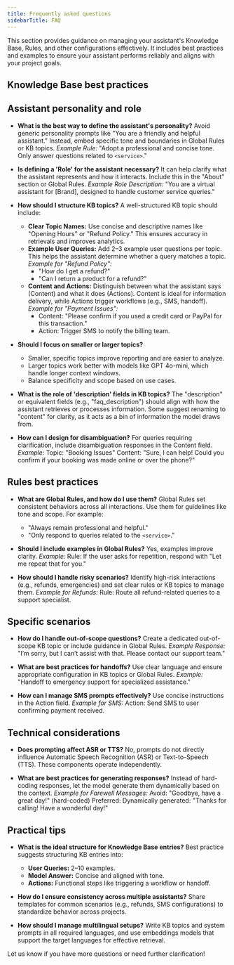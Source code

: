 ```yaml
---
title: Frequently asked questions
sidebarTitle: FAQ
---
```


This section provides guidance on managing your assistant's Knowledge Base, Rules, and other configurations effectively. It
includes best practices and examples to ensure your assistant performs reliably and aligns with your project goals.

## Knowledge Base best practices

## Assistant personality and role

- **What is the best way to define the assistant's personality?**
  Avoid generic personality prompts like "You are a friendly and helpful assistant." Instead, embed specific tone and boundaries in Global Rules or KB topics.
  *Example Rule:*
  "Adopt a professional and concise tone. Only answer questions related to `<service>`."

- **Is defining a 'Role' for the assistant necessary?**
  It can help clarify what the assistant represents and how it interacts. Include this in the "About" section or Global Rules.
  *Example Role Description:*
  "You are a virtual assistant for [Brand], designed to handle customer service queries."

- **How should I structure KB topics?**
  A well-structured KB topic should include:
  - **Clear Topic Names:** Use concise and descriptive names like "Opening Hours" or "Refund Policy." This ensures accuracy in retrievals and improves analytics.
  - **Example User Queries:** Add 2–3 example user questions per topic. This helps the assistant determine whether a query matches a topic.
    *Example for "Refund Policy":*
    - "How do I get a refund?"
    - "Can I return a product for a refund?"
  - **Content and Actions:** Distinguish between what the assistant says (Content) and what it does (Actions). Content is ideal for information delivery, while Actions trigger workflows (e.g., SMS, handoff).
    *Example for "Payment Issues":*
    - Content: "Please confirm if you used a credit card or PayPal for this transaction."
    - Action: Trigger SMS to notify the billing team.

- **Should I focus on smaller or larger topics?**
  - Smaller, specific topics improve reporting and are easier to analyze.
  - Larger topics work better with models like GPT 4o-mini, which handle longer context windows.
  - Balance specificity and scope based on use cases.

- **What is the role of 'description' fields in KB topics?**
  The "description" or equivalent fields (e.g., "faq_description") should align with how the assistant retrieves or processes information. Some suggest renaming to "content" for clarity, as it acts as a bin of information the model draws from.

- **How can I design for disambiguation?**
  For queries requiring clarification, include disambiguation responses in the Content field.
  *Example:*
  Topic: "Booking Issues"
  Content: "Sure, I can help! Could you confirm if your booking was made online or over the phone?"

## Rules best practices

- **What are Global Rules, and how do I use them?**
  Global Rules set consistent behaviors across all interactions. Use them for guidelines like tone and scope. For example:
  - "Always remain professional and helpful."
  - "Only respond to queries related to the `<service>`."

- **Should I include examples in Global Rules?**
  Yes, examples improve clarity.
  *Example:*
  Rule: If the user asks for repetition, respond with "Let me repeat that for you."

- **How should I handle risky scenarios?**
  Identify high-risk interactions (e.g., refunds, emergencies) and set clear rules or KB topics to manage them.
  *Example for Refunds:*
  Rule: Route all refund-related queries to a support specialist.

## Specific scenarios

- **How do I handle out-of-scope questions?**
  Create a dedicated out-of-scope KB topic or include guidance in Global Rules.
  *Example Response:*
  "I’m sorry, but I can’t assist with that. Please contact our support team."

- **What are best practices for handoffs?**
  Use clear language and ensure appropriate configuration in KB topics or Global Rules.
  *Example:*
  "Handoff to emergency support for specialized assistance."

- **How can I manage SMS prompts effectively?**
  Use concise instructions in the Action field.
  *Example for SMS:*
  Action: Send SMS to user confirming payment received.

## Technical considerations

- **Does prompting affect ASR or TTS?**
  No, prompts do not directly influence Automatic Speech Recognition (ASR) or Text-to-Speech (TTS). These components operate independently.

- **What are best practices for generating responses?**
  Instead of hard-coding responses, let the model generate them dynamically based on the context.
  *Example for Farewell Messages:*
  Avoid: "Goodbye, have a great day!" (hard-coded)
  Preferred: Dynamically generated: "Thanks for calling! Have a wonderful day!"

## Practical tips

- **What is the ideal structure for Knowledge Base entries?**
  Best practice suggests structuring KB entries into:
  - **User Queries:** 2–10 examples.
  - **Model Answer:** Concise and aligned with tone.
  - **Actions:** Functional steps like triggering a workflow or handoff.

- **How do I ensure consistency across multiple assistants?**
  Share templates for common scenarios (e.g., refunds, SMS configurations) to standardize behavior across projects.

- **How should I manage multilingual setups?**
  Write KB topics and system prompts in all required languages, and use embeddings models that support the target languages for effective retrieval.

Let us know if you have more questions or need further clarification!